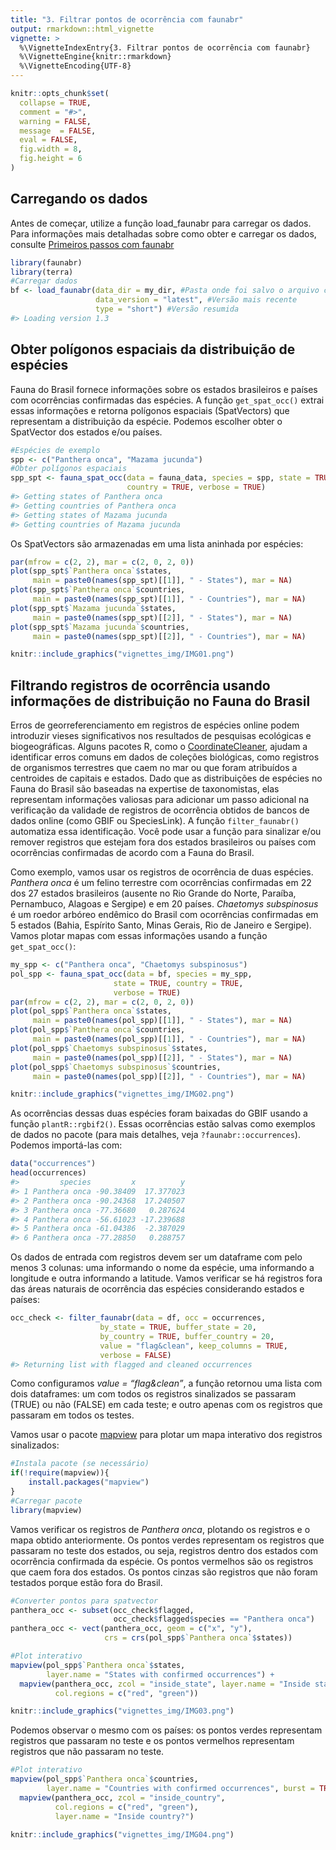 ```yaml
---
title: "3. Filtrar pontos de ocorrência com faunabr"
output: rmarkdown::html_vignette
vignette: >
  %\VignetteIndexEntry{3. Filtrar pontos de ocorrência com faunabr}
  %\VignetteEngine{knitr::rmarkdown}
  %\VignetteEncoding{UTF-8}
---
```


```r
knitr::opts_chunk$set(
  collapse = TRUE,
  comment = "#>",
  warning = FALSE,
  message  = FALSE,
  eval = FALSE,
  fig.width = 8,
  fig.height = 6
)
```

## Carregando os dados
Antes de começar, utilize a função load_faunabr para carregar os dados. Para informações mais detalhadas sobre como obter e carregar os dados, consulte [Primeiros passos com faunabr](https://wevertonbio.github.io/faunabr/articles/primeiros_passos.html)

```r
library(faunabr)
library(terra)
#Carregar dados
bf <- load_faunabr(data_dir = my_dir, #Pasta onde foi salvo o arquivo com get_faunabr()
                   data_version = "latest", #Versão mais recente
                   type = "short") #Versão resumida
#> Loading version 1.3
```

## Obter polígonos espaciais da distribuição de espécies
Fauna do Brasil fornece informações sobre os estados brasileiros e países com ocorrências confirmadas das espécies. A função `get_spat_occ()` extrai essas informações e retorna polígonos espaciais (SpatVectors) que representam a distribuição da espécie. Podemos escolher obter o SpatVector dos estados e/ou países.

```r
#Espécies de exemplo
spp <- c("Panthera onca", "Mazama jucunda")
#Obter polígonos espaciais
spp_spt <- fauna_spat_occ(data = fauna_data, species = spp, state = TRUE,
                          country = TRUE, verbose = TRUE)
#> Getting states of Panthera onca
#> Getting countries of Panthera onca
#> Getting states of Mazama jucunda
#> Getting countries of Mazama jucunda
```

Os SpatVectors são armazenadas em uma lista aninhada por espécies:

```r
par(mfrow = c(2, 2), mar = c(2, 0, 2, 0)) 
plot(spp_spt$`Panthera onca`$states,
     main = paste0(names(spp_spt)[[1]], " - States"), mar = NA)
plot(spp_spt$`Panthera onca`$countries,
     main = paste0(names(spp_spt)[[1]], " - Countries"), mar = NA)
plot(spp_spt$`Mazama jucunda`$states,
     main = paste0(names(spp_spt)[[2]], " - States"), mar = NA)
plot(spp_spt$`Mazama jucunda`$countries,
     main = paste0(names(spp_spt)[[2]], " - Countries"), mar = NA)
```

```r
knitr::include_graphics("vignettes_img/IMG01.png")
```

## Filtrando registros de ocorrência usando informações de distribuição no Fauna do Brasil

Erros de georreferenciamento em registros de espécies online podem introduzir vieses significativos nos resultados de pesquisas ecológicas e biogeográficas. Alguns pacotes R, como o [CoordinateCleaner](https://besjournals.onlinelibrary.wiley.com/doi/10.1111/2041-210X.13152), ajudam a identificar erros comuns em dados de coleções biológicas, como registros de organismos terrestres que caem no mar ou que foram atribuídos a centroides de capitais e estados.
Dado que as distribuições de espécies no Fauna do Brasil são baseadas na expertise de taxonomistas, elas representam informações valiosas para adicionar um passo adicional na verificação da validade de registros de ocorrência obtidos de bancos de dados online (como GBIF ou SpeciesLink).
A função `filter_faunabr()` automatiza essa identificação. Você pode usar a função para sinalizar e/ou remover registros que estejam fora dos estados brasileiros ou países com ocorrências confirmadas de acordo com a Fauna do Brasil.

Como exemplo, vamos usar os registros de ocorrência de duas espécies. *Panthera onca* é um felino terrestre com ocorrências confirmadas em 22 dos 27 estados brasileiros (ausente no Rio Grande do Norte, Paraíba, Pernambuco, Alagoas e Sergipe) e em 20 países.
*Chaetomys subspinosus* é um roedor arbóreo endêmico do Brasil com ocorrências confirmadas em 5 estados (Bahia, Espírito Santo, Minas Gerais, Rio de Janeiro e Sergipe). Vamos plotar mapas com essas informações usando a função `get_spat_occ()`:

```r
my_spp <- c("Panthera onca", "Chaetomys subspinosus")
pol_spp <- fauna_spat_occ(data = bf, species = my_spp,
                       state = TRUE, country = TRUE, 
                       verbose = TRUE)
par(mfrow = c(2, 2), mar = c(2, 0, 2, 0))
plot(pol_spp$`Panthera onca`$states,
     main = paste0(names(pol_spp)[[1]], " - States"), mar = NA)
plot(pol_spp$`Panthera onca`$countries,
     main = paste0(names(pol_spp)[[1]], " - Countries"), mar = NA)
plot(pol_spp$`Chaetomys subspinosus`$states,
     main = paste0(names(pol_spp)[[2]], " - States"), mar = NA)
plot(pol_spp$`Chaetomys subspinosus`$countries,
     main = paste0(names(pol_spp)[[2]], " - Countries"), mar = NA)
```
```r
knitr::include_graphics("vignettes_img/IMG02.png")
```
As ocorrências dessas duas espécies foram baixadas do GBIF usando a função `plantR::rgbif2()`. Essas ocorrências estão salvas como exemplos de dados no pacote (para mais detalhes, veja `?faunabr::occurrences`). Podemos importá-las com:

```r
data("occurrences")
head(occurrences)
#>         species         x          y
#> 1 Panthera onca -90.38409  17.377023
#> 2 Panthera onca -90.24368  17.240507
#> 3 Panthera onca -77.36680   0.287624
#> 4 Panthera onca -56.61023 -17.239688
#> 5 Panthera onca -61.04386  -2.387029
#> 6 Panthera onca -77.28850   0.288757
```

Os dados de entrada com registros devem ser um dataframe com pelo menos 3 colunas: uma informando o nome da espécie, uma informando a longitude e outra informando a latitude.
Vamos verificar se há registros fora das áreas naturais de ocorrência das espécies considerando estados e países:

```r
occ_check <- filter_faunabr(data = df, occ = occurrences,
                    by_state = TRUE, buffer_state = 20,
                    by_country = TRUE, buffer_country = 20,
                    value = "flag&clean", keep_columns = TRUE,
                    verbose = FALSE)
#> Returning list with flagged and cleaned occurrences
```

Como configuramos *value = "flag&clean"*, a função retornou uma lista com dois dataframes: um com todos os registros sinalizados se passaram (TRUE) ou não (FALSE) em cada teste; e outro apenas com os registros que passaram em todos os testes.

Vamos usar o pacote [mapview](https://r-spatial.github.io/mapview/) para plotar um mapa interativo dos registros sinalizados:

```r
#Instala pacote (se necessário)
if(!require(mapview)){
    install.packages("mapview")
}
#Carregar pacote
library(mapview)
```

Vamos verificar os registros de *Panthera onca*, plotando os registros e o mapa obtido anteriormente. Os pontos verdes representam os registros que passaram no teste dos estados, ou seja, registros dentro dos estados com ocorrência confirmada da espécie. Os pontos vermelhos são os registros que caem fora dos estados. Os pontos cinzas são registros que não foram testados porque estão fora do Brasil.

```r
#Converter pontos para spatvector
panthera_occ <- subset(occ_check$flagged,
                       occ_check$flagged$species == "Panthera onca")
panthera_occ <- vect(panthera_occ, geom = c("x", "y"),
                     crs = crs(pol_spp$`Panthera onca`$states))

#Plot interativo
mapview(pol_spp$`Panthera onca`$states,
        layer.name = "States with confirmed occurrences") +
  mapview(panthera_occ, zcol = "inside_state", layer.name = "Inside state?",
          col.regions = c("red", "green"))
```
```r
knitr::include_graphics("vignettes_img/IMG03.png")
```
Podemos observar o mesmo com os países: os pontos verdes representam registros que passaram no teste e os pontos vermelhos representam registros que não passaram no teste.

```r
#Plot interativo
mapview(pol_spp$`Panthera onca`$countries,
        layer.name = "Countries with confirmed occurrences", burst = TRUE, legend = F) +
  mapview(panthera_occ, zcol = "inside_country",
          col.regions = c("red", "green"),
          layer.name = "Inside country?")
```
```r
knitr::include_graphics("vignettes_img/IMG04.png")
```
